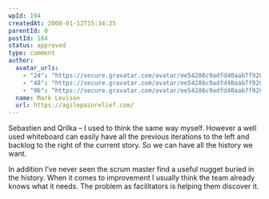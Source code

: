 ```yaml
---
wpId: 194
createdAt: 2008-01-12T15:34:25
parentId: 0
postId: 184
status: approved
type: comment
author:
  avatar_urls:
    - "24": "https://secure.gravatar.com/avatar/ee54286c9adfd40aab7f920e3ff6ea47?s=24&d=mm&r=g"
    - "48": "https://secure.gravatar.com/avatar/ee54286c9adfd40aab7f920e3ff6ea47?s=48&d=mm&r=g"
    - "96": "https://secure.gravatar.com/avatar/ee54286c9adfd40aab7f920e3ff6ea47?s=96&d=mm&r=g"
  name: Mark Levison
  url: https://agilepainrelief.com/
---
```


Sebastien and Qrilka – I used to think the same way myself. However a well used whiteboard can easily have all the previous iterations to the left and backlog to the right of the current story. So we can have all the history we want.

In addition I’ve never seen the scrum master find a useful nugget buried in the history. When it comes to improvement I usually think the team already knows what it needs. The problem as facilitators is helping them discover it.